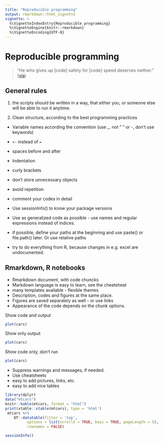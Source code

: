 ```yaml
---
title: "Reproducible programming"
output: rmarkdown::html_vignette
vignette: >
  %\VignetteIndexEntry{Reproducible programming}
  %\VignetteEngine{knitr::rmarkdown}
  %\VignetteEncoding{UTF-8}
---
```


# Reproducible programming


> "He who gives up [code] safety for [code] speed deserves neither."
([via](https://twitter.com/hadleywickham/status/504368538874703872))


## General rules

1. the scripts should be written in a way, that either you, or someone else will be able to run it anytime.

2. Clean structure, according to the best programming practices

* Variable names according the convention (use _. not " " or -, don't use keywords)
* `<-` instead of `=`
* spaces before and after
* Indentation
* curly brackets
* don't store unnecessary objects
* avoid repetition

- comment your codes in detail
- Use sessionInfo() to know your package versions
- Use as generalized code as possible - use names and regular expressions instead of indices. 
- if possible, define your paths at the beginning and use paste() or file.path() later. Or use relative paths
- try to do everything from R, because changes in e.g. excel are undocumented.




## Rmarkdown, R notebooks

* Rmarkdown document, with code chuncks
* Markdown language is easy to learn, see the cheatsheat
* many templates available - flexible themes
* Description, codes and figures at the same place. 
* Figures are saved separately as well - or use links
* Appearance of the code depends on the chunk options.

Show code and output

```r

plot(cars)

```

Show only output

```r
plot(cars)
```

Show code only, don't run

```r
plot(cars)
```

* Suppress warnings and messages, if needed.
* Use cheatsheets
* easy to add pictures, links, etc.
* easy to add nice tables

```r
library(dplyr)
data("mtcars")
knitr::kable(mtcars, format = "html")
print(xtable::xtable(mtcars), type = 'html')
 mtcars %>%
 	DT::datatable(filter = 'top', 
          options = list(scrollX = TRUE, keys = TRUE, pageLength = 5),  
          rownames = FALSE)
```


```r
sessionInfo()
```




